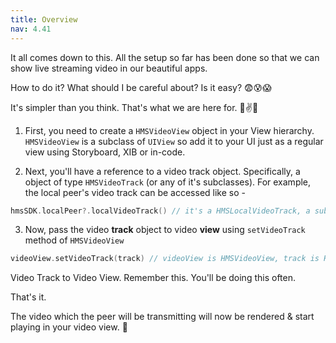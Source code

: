 ---
title: Overview
nav: 4.41
---

It all comes down to this. All the setup so far has been done so that we can show live streaming video in our beautiful apps.

How to do it? What should I be careful about? Is it easy? 😨😰😱

It's simpler than you think. That's what we are here for. 🙌✌️🤝

1. First, you need to create a `HMSVideoView` object in your View hierarchy.
   `HMSVideoView` is a subclass of `UIView` so add it to your UI just as a regular view using Storyboard, XIB or in-code.

2. Next, you'll have a reference to a video track object. Specifically, a object of type `HMSVideoTrack` (or any of it's subclasses). For example, the local peer's video track can be accessed like so -

```swift
hmsSDK.localPeer?.localVideoTrack() // it's a HMSLocalVideoTrack, a subclass of HMSVideoTrack
```

3. Now, pass the video **track** object to video **view** using `setVideoTrack` method of `HMSVideoView`

```swift
videoView.setVideoTrack(track) // videoView is HMSVideoView, track is HMSVideoTrack
```

Video Track to Video View. Remember this. You'll be doing this often.

That's it.

The video which the peer will be transmitting will now be rendered & start playing in your video view. 🥳

